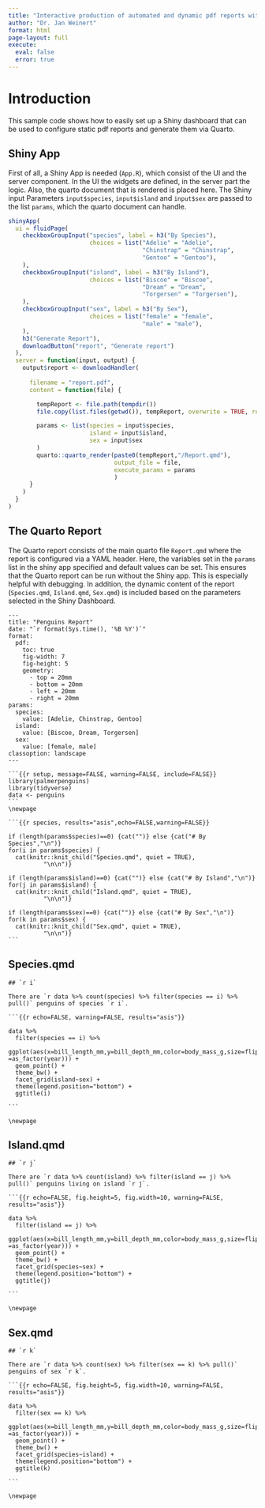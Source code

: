 ```yaml
---
title: "Interactive production of automated and dynamic pdf reports with R Shiny and Quarto"
author: "Dr. Jan Weinert"
format: html
page-layout: full
execute: 
  eval: false
  error: true
---
```


# Introduction

This sample code shows how to easily set up a Shiny dashboard that can be used to configure static pdf reports and generate them via Quarto.

## Shiny App

First of all, a Shiny App is needed (`App.R`), which consist of the UI and the server component. In the UI the widgets are defined, in the server part the logic. Also, the quarto document that is rendered is placed here. The Shiny input Parameters `input$species`, `input$island`  and `input$sex` are passed to the list `params`, which the quarto document can handle.

```.r
shinyApp(
  ui = fluidPage(
    checkboxGroupInput("species", label = h3("By Species"), 
                       choices = list("Adelie" = "Adelie", 
                                      "Chinstrap" = "Chinstrap", 
                                      "Gentoo" = "Gentoo"),
    ),
    checkboxGroupInput("island", label = h3("By Island"), 
                       choices = list("Biscoe" = "Biscoe", 
                                      "Dream" = "Dream", 
                                      "Torgersen" = "Torgersen"),
    ),
    checkboxGroupInput("sex", label = h3("By Sex"), 
                       choices = list("female" = "female", 
                                      "male" = "male"),
    ),
    h3("Generate Report"),
    downloadButton("report", "Generate report")
  ),
  server = function(input, output) {
    output$report <- downloadHandler(
      
      filename = "report.pdf",
      content = function(file) {

        tempReport <- file.path(tempdir())
        file.copy(list.files(getwd()), tempReport, overwrite = TRUE, recursive = TRUE)

        params <- list(species = input$species,
                       island = input$island,
                       sex = input$sex
        )
        quarto::quarto_render(paste0(tempReport,"/Report.qmd"),
                              output_file = file,
                              execute_params = params
                              )
      }
    )
  }
)
```

## The Quarto Report

The Quarto report consists of the main quarto file `Report.qmd` where the report is configured via a YAML header. Here, the variables set in the `params` list in the shiny app specified and default values can be set. This ensures that the Quarto report can be run without the Shiny app. This is especially helpful with debugging. In addition, the dynamic content of the report (`Species.qmd`, `Island.qmd`, `Sex.qmd`) is included based on the parameters selected in the Shiny Dashboard.

````.qmd
---
title: "Penguins Report"
date: "`r format(Sys.time(), '%B %Y')`"
format: 
  pdf:
    toc: true
    fig-width: 7
    fig-height: 5
    geometry: 
      - top = 20mm
      - bottom = 20mm
      - left = 20mm
      - right = 20mm
params:
  species:
    value: [Adelie, Chinstrap, Gentoo]
  island:
    value: [Biscoe, Dream, Torgersen]
  sex:
    value: [female, male]
classoption: landscape
---

```{{r setup, message=FALSE, warning=FALSE, include=FALSE}}
library(palmerpenguins) 
library(tidyverse)
data <- penguins
```
\newpage

```{{r species, results="asis",echo=FALSE,warning=FALSE}}

if (length(params$species)==0) {cat("")} else {cat("# By Species","\n")}
for(i in params$species) {
  cat(knitr::knit_child("Species.qmd", quiet = TRUE),
          "\n\n")}

if (length(params$island)==0) {cat("")} else {cat("# By Island","\n")}
for(j in params$island) {
  cat(knitr::knit_child("Island.qmd", quiet = TRUE),
          "\n\n")}

if (length(params$sex)==0) {cat("")} else {cat("# By Sex","\n")}
for(k in params$sex) {
  cat(knitr::knit_child("Sex.qmd", quiet = TRUE),
          "\n\n")}
```
````


::: panel-tabset
## Species.qmd

````.qmd
## `r i`

There are `r data %>% count(species) %>% filter(species == i) %>% pull()` penguins of species `r i`.

```{{r echo=FALSE, warning=FALSE, results="asis"}}

data %>% 
  filter(species == i) %>% 
  ggplot(aes(x=bill_length_mm,y=bill_depth_mm,color=body_mass_g,size=flipper_length_mm,shape =as_factor(year))) +
  geom_point() +
  theme_bw() +
  facet_grid(island~sex) +
  theme(legend.position="bottom") +
  ggtitle(i)
  
```

\newpage
````

## Island.qmd
````.qmd
## `r j`

There are `r data %>% count(island) %>% filter(island == j) %>% pull()` penguins living on island `r j`.

```{{r echo=FALSE, fig.height=5, fig.width=10, warning=FALSE, results="asis"}}

data %>% 
  filter(island == j) %>% 
  ggplot(aes(x=bill_length_mm,y=bill_depth_mm,color=body_mass_g,size=flipper_length_mm,shape =as_factor(year))) +
  geom_point() +
  theme_bw() +
  facet_grid(species~sex) +
  theme(legend.position="bottom") +
  ggtitle(j)
  
```

\newpage
````
## Sex.qmd

````.qmd
## `r k`

There are `r data %>% count(sex) %>% filter(sex == k) %>% pull()` penguins of sex `r k`.

```{{r echo=FALSE, fig.height=5, fig.width=10, warning=FALSE, results="asis"}}

data %>% 
  filter(sex == k) %>% 
  ggplot(aes(x=bill_length_mm,y=bill_depth_mm,color=body_mass_g,size=flipper_length_mm,shape =as_factor(year))) +
  geom_point() +
  theme_bw() +
  facet_grid(species~island) +
  theme(legend.position="bottom") +
  ggtitle(k)
  
```

\newpage
````
:::